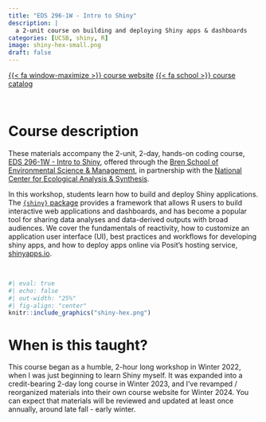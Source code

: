 ```yaml
---
title: "EDS 296-1W - Intro to Shiny"
description: |
  a 2-unit course on building and deploying Shiny apps & dashboards
categories: [UCSB, shiny, R]
image: shiny-hex-small.png
draft: false
---
```


[{{< fa window-maximize >}} course website](https://ucsb-meds.github.io/EDS-296-Intro-to-Shiny/){.btn target=_blank} [{{< fa school >}} course catalog](https://bren.ucsb.edu/courses/eds-296-1w){.btn target=_blank}

<br>

# Course description

These materials accompany the 2-unit, 2-day, hands-on coding course, [EDS 296-1W - Intro to Shiny](https://bren.ucsb.edu/courses/eds-296-1w), offered through the [Bren School of Environmental Science & Management](https://bren.ucsb.edu/), in partnership with the [National Center for Ecological Analysis & Synthesis](https://www.nceas.ucsb.edu/).

In this workshop, students learn how to build and deploy Shiny applications. The [`{shiny}` package](https://shiny.posit.co/) provides a framework that allows R users to build interactive web applications and dashboards, and has become a popular tool for sharing data analyses and data-derived outputs with broad audiences. We cover the fundamentals of reactivity, how to customize an application user interface (UI), best practices and workflows for developing shiny apps, and how to deploy apps online via Posit’s hosting service, [shinyapps.io](https://www.shinyapps.io/).

<br>

```r
#| eval: true
#| echo: false
#| out-width: "25%"
#| fig-align: "center"
knitr::include_graphics("shiny-hex.png")
```

# When is this taught?

This course began as a humble, 2-hour long workshop in Winter 2022, when I was just beginning to learn Shiny myself. It was expanded into a credit-bearing 2-day long course in Winter 2023, and I've revamped / reorganized materials into their own course website for Winter 2024. You can expect that materials will be reviewed and updated at least once annually, around late fall - early winter.
